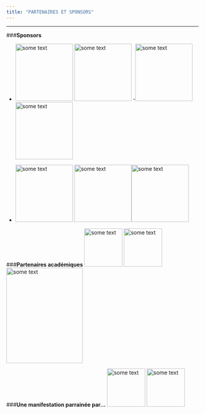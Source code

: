 ```yaml
---
title: "PARTENAIRES ET SPONSORS"
---
```


***

###**Sponsors**

- <img src="http://angletr2017.com/FIG/Capionis.png" alt="some text"
width="150" height="150"> \phantom{-------------} \hspace{5cm}<img src="http://angletr2017.com/FIG/Datacamp.png" alt="some text"
width="150" height="150">
-<img src="http://angletr2017.com/FIG/Danone.png" alt="some text"
width="150" height="150"> \phantom{-------------} \hspace{5cm}<img src="http://angletr2017.com/FIG/Inbox.png" alt="some text"
width="150" height="150">

- <img src="http://angletr2017.com/FIG/Datastorm.png" alt="some text"
width="150" height="150"> \phantom{-------------} \hspace{5cm}<img src="http://angletr2017.com/FIG/RStudio.png" alt="some text"
width="150" height="150">\hspace{5cm}<img src="http://angletr2017.com/FIG/thinkr.png" alt="some text"
width="150" height="150">

###**Partenaires académiques**
<img src="http://angletr2017.com/FIG/Uppa.png" alt="some text"
width="100" height="100">\phantom{-------------} \hspace{5cm}<img src="http://angletr2017.com/FIG/Cnrs.png" alt="some text"
width="100" height="100">\phantom{-------------} \hspace{5cm}<img src="http://angletr2017.com/FIG/GDR-sante.png" alt="some text"
width="200" height="250">

  

###**Une manifestation parrainée par...**
<img src="http://angletr2017.com/FIG/sfds.png" alt="some text" width="100" height="100"> \phantom{-------------} \hspace{5cm}
<img src="http://angletr2017.com/FIG/logo-sfe-fond-blanc.jpg" alt="some text" width="100" height="100">

